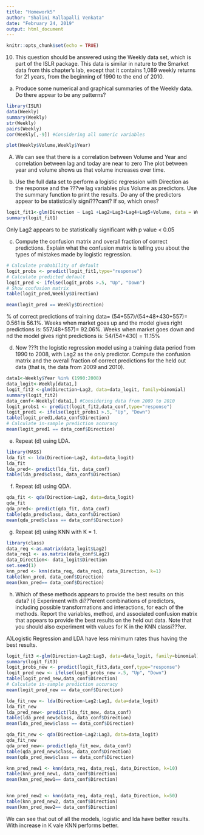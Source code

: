 ---
title: "Homework5"
author: "Shalini Rallapalli Venkata"
date: "February 24, 2019"
output: html_document
---

```{r setup, include=FALSE}
knitr::opts_chunk$set(echo = TRUE)
```
10. This question should be answered using the Weekly data set, which is part of the ISLR package. This data is similar in nature to the Smarket data from this chapter's lab, except that it contains 1,089 weekly returns for 21 years, from the beginning of 1990 to the end of 2010.
(a) Produce some numerical and graphical summaries of the Weekly data. Do there appear to be any patterns? 

```{r}
library(ISLR)
data(Weekly)
summary(Weekly)
str(Weekly)
pairs(Weekly)
cor(Weekly[,-9]) #Considering all numeric variables

plot(Weekly$Volume,Weekly$Year)

```
A) We can see that there is a correlation between Volume and Year and correlation between lag and today are near to zero
The plot between year and volume shows us that volume increases over time.

(b) Use the full data set to perform a logistic regression with Direction as the response and the ???ve lag variables plus Volume as predictors. Use the summary function to print the results. Do any of the predictors appear to be statistically signi???cant? If so, which ones?
```{r}
logit_fit1<-glm(Direction ~ Lag1 +Lag2+Lag3+Lag4+Lag5+Volume, data = Weekly, family = binomial)
summary(logit_fit1)


```
Only Lag2 appears to be statistically significant with p value < 0.05



(c) Compute the confusion matrix and overall fraction of correct predictions. Explain what the confusion matrix is telling you about the types of mistakes made by logistic regression.
```{r}
# Calculate probability of default
logit_probs <- predict(logit_fit1,type="response")
# Calculate predicted default 
logit_pred <- ifelse(logit_probs >.5, "Up", "Down")
# Show confusion matrix 
table(logit_pred,Weekly$Direction)

mean(logit_pred == Weekly$Direction)

```
% of correct predictions of training data= (54+557)/(54+48+430+557)= 0.561 is 56.1%.
Weeks when market goes up and the model gives right predictions is: 557/48+557)= 92.06%. Weeks when market goes down and nd the model gives right predictions is: 54/(54+430) = 11.15%



(d) Now ???t the logistic regression model using a training data period from 1990 to 2008, with Lag2 as the only predictor. Compute the confusion matrix and the overall fraction of correct predictions for the held out data (that is, the data from 2009 and 2010).

```{r}
data1<-Weekly$Year %in% (1990:2008)
data_logit<-Weekly[data1,]
logit_fit2 <-glm(Direction~Lag2, data=data_logit, family=binomial)
summary(logit_fit2)
data_conf<-Weekly[!data1,] #Considering data from 2009 to 2010
logit_probs1 <- predict(logit_fit2,data_conf,type="response")
logit_pred1 <- ifelse(logit_probs1 >.5, "Up", "Down")
table(logit_pred1,data_conf$Direction)
# Calculate in-sample prediction accuracy
mean(logit_pred1 == data_conf$Direction)
```



(e) Repeat (d) using LDA.
```{r}
library(MASS)
lda_fit <- lda(Direction~Lag2, data=data_logit)
lda_fit
lda_pred<- predict(lda_fit, data_conf)
table(lda_pred$class, data_conf$Direction)


```

(f) Repeat (d) using QDA. 
```{r}
qda_fit <- qda(Direction~Lag2, data=data_logit)
qda_fit
qda_pred<- predict(qda_fit, data_conf)
table(qda_pred$class, data_conf$Direction)
mean(qda_pred$class == data_conf$Direction)

```


(g) Repeat (d) using KNN with K = 1. 
```{r}
library(class)
data_req <-as.matrix(data_logit$Lag2)
data_req1 <- as.matrix(data_conf$Lag2)
data_Direction<- data_logit$Direction
set.seed(1)
knn_pred <- knn(data_req, data_req1, data_Direction, k=1)
table(knn_pred, data_conf$Direction)
mean(knn_pred== data_conf$Direction)

```


(h) Which of these methods appears to provide the best results on this data? (i) Experiment with di???erent combinations of predictors, including possible transformations and interactions, for each of the methods. Report the variables, method, and associated confusion matrix that appears to provide the best results on the held out data. Note that you should also experiment with values for K in the KNN classi???er.

A)Logistic Regression and LDA have less minimum rates thus having the best results.

```{r}

logit_fit3 <-glm(Direction~Lag2:Lag3, data=data_logit, family=binomial)
summary(logit_fit3)
logit_probs_new <- predict(logit_fit3,data_conf,type="response")
logit_pred_new <- ifelse(logit_probs_new >.5, "Up", "Down")
table(logit_pred_new,data_conf$Direction)
# Calculate in-sample prediction accuracy
mean(logit_pred_new == data_conf$Direction)

lda_fit_new <- lda(Direction~Lag2:Lag1, data=data_logit)
lda_fit_new
lda_pred_new<- predict(lda_fit_new, data_conf)
table(lda_pred_new$class, data_conf$Direction)
mean(lda_pred_new$class == data_conf$Direction)

qda_fit_new <- qda(Direction~Lag2:Lag3, data=data_logit)
qda_fit_new
qda_pred_new<- predict(qda_fit_new, data_conf)
table(qda_pred_new$class, data_conf$Direction)
mean(qda_pred_new$class == data_conf$Direction)

knn_pred_new1 <- knn(data_req, data_req1, data_Direction, k=10)
table(knn_pred_new1, data_conf$Direction)
mean(knn_pred_new1== data_conf$Direction)


knn_pred_new2 <- knn(data_req, data_req1, data_Direction, k=50)
table(knn_pred_new2, data_conf$Direction)
mean(knn_pred_new2== data_conf$Direction)


```
We can see that out of all the models, logistic and lda have better results. With increase in K vale KNN performs better.


